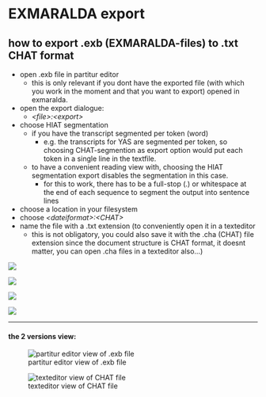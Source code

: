 # EXMARALDA export
## how to export .exb (EXMARALDA-files) to .txt CHAT format
- open .exb file in partitur editor
	- this is only relevant if you dont have the exported file (with which you work in the moment and that you want to export) opened in exmaralda.
- open the export dialogue:
	- *\<file\>:\<export\>*
- choose HIAT segmentation
	- if you have the transcript segmented per token (word)
		- e.g. the transcripts for YAS are segmented per token, so choosing CHAT-segmention as export option would put each token in a single line in the textfile.
	- to have a convenient reading view with, choosing the HIAT segmentation export disables the segmentation in this case.
		- for this to work, there has to be a full-stop (.) or whitespace at the end of each sequence to segment the output into sentence lines
- choose a location in your filesystem
- choose *\<dateiformat\>:\<CHAT\>*
- name the file with a .txt extension (to conveniently open it in a texteditor
	- this is not obligatory, you could also save it with the .cha (CHAT) file extension since the document structure is CHAT format, it doesnt matter, you can open .cha files in a texteditor also...)

![][6-image-1]

![][6-image-2]

![][6-image-3]

![][6-image-4]

---- 

#### the 2 versions view:

![partitur editor view of .exb file][6-image-5]

![texteditor view of CHAT file][6-image-6]

[6-image-1]:	https://ada-sub.dh-index.org/school/api/png/ses-overview/exm_01.png
[6-image-2]:	https://ada-sub.dh-index.org/school/api/png/ses-overview/exm_02.png
[6-image-3]:	https://ada-sub.dh-index.org/school/api/png/ses-overview/exm_03.png
[6-image-4]:	https://ada-sub.dh-index.org/school/api/png/ses-overview/exm_04.png
[6-image-5]:	https://ada-sub.dh-index.org/school/api/png/ses-overview/exm_05.png
[6-image-6]:	https://ada-sub.dh-index.org/school/api/png/ses-overview/exm_2_6.png
